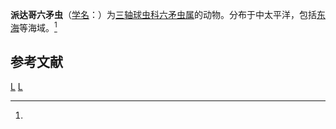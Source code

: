 {{Speciesbox
| genus = Hexalonche
| species = pythagoraea
| authority = ([[恩斯特·海克尔|Haeckel]], 1887)<ref name='id9009'>{{cite web| url =http://www.bioinfo.cn/db05/BjdwSpecies.php?action=view&id=9009| title =派达哥六矛虫| work =《中国动物物种编目数据库》| publisher =中国科学院微生物研究所| author =中国科学院动物研究所| accessdate =2009-04-16| deadurl =yes| archiveurl =https://web.archive.org/web/20160305100701/http://www.bioinfo.cn/db05/BjdwSpecies.php?action=view&id=9009| archivedate =2016-03-05}}</ref>
}}

'''派达哥六矛虫'''（[[学名|学名]]：{{lang|la|''Hexalonche pythagoraea''}}）为[[三轴球虫科|三轴球虫科]][[六矛虫属|六矛虫属]]的动物。分布于中太平洋，包括[[东海|东海]]等海域。<ref name='id9009'/>

== 参考文献 ==
{{reflist}}

{{Taxonbar}}

[[Category:1887年描述的动物|L]]
[[Category:六矛虫属|L]]


{{放射虫小作品}}